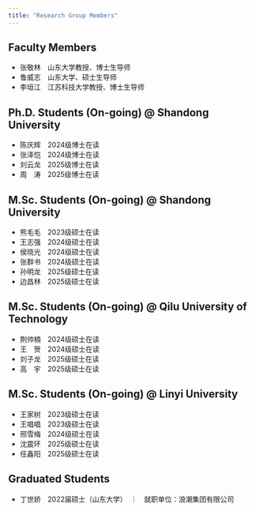 ```yaml
---
title: "Research Group Members"
---
```


## <strong>Faculty Members</strong>

- 张敬林　山东大学教授、博士生导师
- 鲁威志　山东大学、硕士生导师
- 李垣江　江苏科技大学教授、博士生导师

## <strong>Ph.D. Students (On-going) @ Shandong University</strong>

- 陈庆辉　2024级博士在读
- 张泽恺　2024级博士在读
- 刘云龙　2025级博士在读
- 周　涛　2025级博士在读

## <strong>M.Sc. Students (On-going) @ Shandong University</strong>

- 熊毛毛　2023级硕士在读
- 王志强　2024级硕士在读
- 侯晓光　2024级硕士在读
- 张群书　2024级硕士在读
- 孙明龙　2025级硕士在读
- 边昌林　2025级硕士在读

## <strong>M.Sc. Students (On-going) @ Qilu University of Technology</strong>

- 荆帅楠　2024级硕士在读
- 王　贺　2024级硕士在读
- 刘子龙　2025级硕士在读
- 高　宇　2025级硕士在读

## <strong>M.Sc. Students (On-going) @ Linyi University</strong>

- 王家树　2023级硕士在读
- 王唱唱　2023级硕士在读
- 邢雪梅　2024级硕士在读
- 沈震环　2025级硕士在读
- 任鑫阳　2025级硕士在读


## <strong>Graduated Students</strong>

- 丁世娇　2022届硕士（山东大学）　｜　就职单位：浪潮集团有限公司
